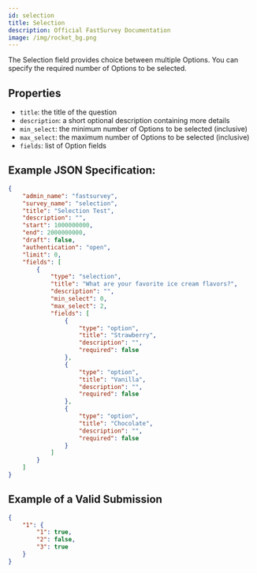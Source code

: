 ```yaml
---
id: selection
title: Selection
description: Official FastSurvey Documentation
image: /img/rocket_bg.png
---
```


The Selection field provides choice between multiple Options. You can specify the required number of Options to be selected.

## Properties

- `title`: the title of the question
- `description`: a short optional description containing more details
- `min_select`: the minimum number of Options to be selected (inclusive)
- `max_select`: the maximum number of Options to be selected (inclusive)
- `fields`: list of Option fields

## Example JSON Specification:

```json
{
    "admin_name": "fastsurvey",
    "survey_name": "selection",
    "title": "Selection Test",
    "description": "",
    "start": 1000000000,
    "end": 2000000000,
    "draft": false,
    "authentication": "open",
    "limit": 0,
    "fields": [
        {
            "type": "selection",
            "title": "What are your favorite ice cream flavors?",
            "description": "",
            "min_select": 0,
            "max_select": 2,
            "fields": [
                {
                    "type": "option",
                    "title": "Strawberry",
                    "description": "",
                    "required": false
                },
                {
                    "type": "option",
                    "title": "Vanilla",
                    "description": "",
                    "required": false
                },
                {
                    "type": "option",
                    "title": "Chocolate",
                    "description": "",
                    "required": false
                }
            ]
        }
    ]
}
```

## Example of a Valid Submission

```json
{
    "1": {
        "1": true,
        "2": false,
        "3": true
    }
}
```
